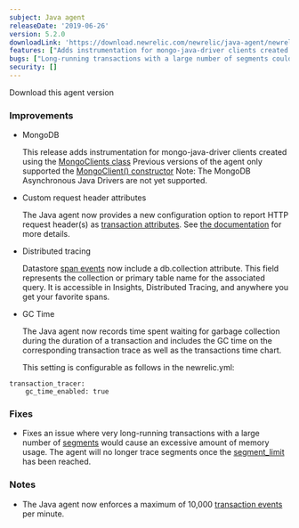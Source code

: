 ```yaml
---
subject: Java agent
releaseDate: '2019-06-26'
version: 5.2.0
downloadLink: 'https://download.newrelic.com/newrelic/java-agent/newrelic-agent/5.2.0/'
features: ["Adds instrumentation for mongo-java-driver clients created using the MongoClients class", "New configuration option to report custom HTTP request headers", "Datastore span events now include a db.collection attribute", "A maximum of 10,000 transaction events per minute is now enforced"]
bugs: ["Long-running transactions with a large number of segments could cause an excessive amount of memory usage"]
security: []
---
```

<ButtonGroup>
  <ButtonLink
    role="button"
    to="https://download.newrelic.com/newrelic/java-agent/newrelic-agent/5.2.0/"
    variant="primary"
  >
    Download this agent version
  </ButtonLink>
</ButtonGroup>

### Improvements

* MongoDB

  This release adds instrumentation for mongo-java-driver clients created using the [MongoClients class](https://mongodb.github.io/mongo-java-driver/3.10/javadoc/com/mongodb/client/MongoClients.html) Previous versions of the agent only supported the [MongoClient() constructor](https://mongodb.github.io/mongo-java-driver/3.10/javadoc/com/mongodb/MongoClient.html) Note: The MongoDB Asynchronous Java Drivers are not yet supported.
* Custom request header attributes

  The Java agent now provides a new configuration option to report HTTP request header(s) as [transaction attributes](https://docs.newrelic.com/docs/agents/manage-apm-agents/agent-data/agent-attributes). See [the documentation](https://docs.newrelic.com/docs/agents/java-agent/configuration/java-agent-configuration-config-file#tt-custom-request-headers) for more details.
* Distributed tracing

  Datastore [span events](https://docs.newrelic.com/docs/apm/distributed-tracing/ui-data/span-event) now include a db.collection attribute. This field represents the collection or primary table name for the associated query. It is accessible in Insights, Distributed Tracing, and anywhere you get your favorite spans.
* GC Time

  The Java agent now records time spent waiting for garbage collection during the duration of a transaction and includes the GC time on the corresponding transaction trace as well as the transactions time chart.

  This setting is configurable as follows in the newrelic.yml:

```
transaction_tracer:
    gc_time_enabled: true
```

### Fixes

* Fixes an issue where very long-running transactions with a large number of [segments](https://docs.newrelic.com/docs/apm/transactions/intro-transactions/transactions-new-relic-apm#segments) would cause an excessive amount of memory usage. The agent will no longer trace segments once the [segment_limit](https://docs.newrelic.com/docs/agents/java-agent/configuration/java-agent-configuration-config-file#cfg-tt-segment_limit) has been reached.

### Notes

* The Java agent now enforces a maximum of 10,000 [transaction events](https://docs.newrelic.com/docs/agents/java-agent/configuration/java-agent-configuration-config-file#ae-max_samples_stored) per minute.
